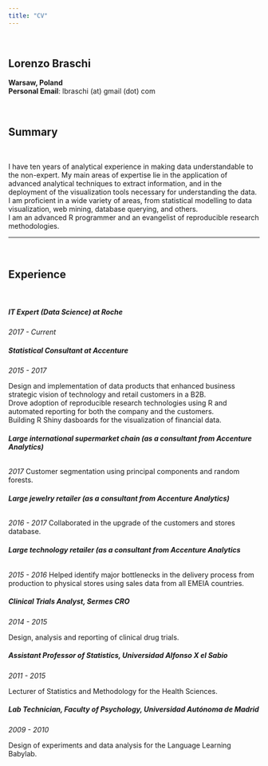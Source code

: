```yaml
---
title: "CV"
---
```


<br/>

##  Lorenzo Braschi 
__Warsaw, Poland__  
__Personal Email__: lbraschi (at) gmail (dot) com

<br/>

## Summary

<br/>

I have ten years of analytical experience in making data understandable to the non-expert. My main areas of expertise lie in the application of advanced analytical techniques to extract information, and in the deployment of the visualization tools necessary for understanding the data.   
I am proficient in a wide variety of areas, from statistical modelling to data visualization, web mining, database querying, and others.    
I am an advanced R programmer and an evangelist of reproducible research methodologies.    

---------

<br/>

## Experience

<br/>

##### **IT Expert (Data Science) at Roche**  
_2017 - Current_ 

##### **Statistical Consultant at Accenture**
_2015 - 2017_

Design and implementation of data products that enhanced business strategic vision of technology and retail customers in a B2B.   
Drove adoption of reproducible research technologies using R and automated reporting for both the company and the customers.   
Building R Shiny dasboards for the visualization of financial data. 

###### **Large international supermarket chain (as a consultant from Accenture Analytics)**
_2017_
Customer segmentation using principal components and random forests. 

###### **Large jewelry retailer  (as a consultant from Accenture Analytics)**
_2016 - 2017_
Collaborated in the upgrade of the customers and stores database. 

###### **Large technology retailer (as a consultant from Accenture Analytics**
_2015 - 2016_
Helped identify major bottlenecks in the delivery process from production to physical stores using sales data from all EMEIA countries. 

##### **Clinical Trials Analyst, Sermes CRO **
_2014 - 2015_

Design, analysis and reporting of clinical drug trials. 

##### **Assistant Professor of Statistics, Universidad Alfonso X el Sabio** 
_2011 - 2015_

Lecturer of Statistics and Methodology for the Health Sciences.

##### **Lab Technician, Faculty of Psychology, Universidad Autónoma de Madrid **
_2009 - 2010_

Design of experiments and data analysis for the Language Learning Babylab. 



